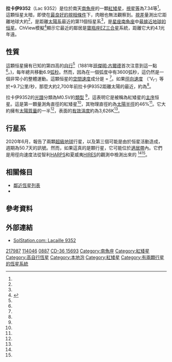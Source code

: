 {{Starbox begin
| name=拉卡伊9352 (Lacaille 9352) }}
{{Starbox image
| image = [[File:Nearby_Stars_(14ly_Radius).svg|280px]]	
| caption =太陽系附近，包括拉卡伊9352在內的太陽系附近恆星分布圖。
| credit =
}}
{{Starbox observe
| epoch=J2000
| constell=[[南魚座|南魚座]]
| ra       = {{RA|23|05|52.03604}}<ref name=aaa474_2_653/>
| dec      = {{DEC|−35|51|11.0475}}<ref name=aaa474_2_653/>
| appmag_v=7.34<ref name="SIMBAD" /> }}
{{Starbox character
| class=M0.5V<ref name="aaa505" />
| b-v      = +1.50<ref name="mnrassa32"/>
| u-b      = +1.18<ref name="mnrassa32" />
| variable = ''疑似''<ref name=aaa320_865/>
| volume=320
 | pages=865–877 | bibcode=1997A&A...320..865M |date=April 1997}}
{{Starbox astrometry
| radial_v = +9.7<ref name=aaa460_3_695/>
| prop_mo_ra  = +6,765.995<ref name=dr2/>
| prop_mo_dec = +1,330.388<ref name=dr2/>
| parallax = 304.1354
| p_error  = 0.0200
| parallax_footnote = <ref name="Gaia3">{{cite Gaia EDR3|6553614253923452800}}</ref>
| absmag_v = 9.8<ref name="2000eaa..bookE5158"/>
}}
{{Starbox detail
| mass     = {{nowrap|0.486 ± 0.012}}<ref name=rabus/>
| radius   = {{nowrap|0.470 ± 0.001}}<ref name=rabus/>
| rotational_velocity = 1<ref name=aaa460_3_695/>
| luminosity = {{val|0.0367|0.0022}}<ref name=rabus/>
| temperature = {{val|3,692|57|fmt=commas}}<ref name=rabus/>
| metal_fe = {{nowrap|−0.22 ± 0.09}}<ref name=apj660_1_732/>
| gravity = 4.78<ref name=rabus/>
| age_gyr  = 4.57<ref name=yee/>
}}
{{Starbox catalog
| names=[[Henry_Draper_catalogue|HD]] 217987, [[Cordoba_Durchmusterung|CD]] -36°15693 [[General_Catalogue_of_Trigonometric_Parallaxes|GCTP]] 5584, [[Gliese-Jahreiss_catalogue|GJ]] 887, [[Luyten_Half-Second_catalogue|LHS]] 70, SAO 214301, LTT 9348, LFT 1758, Cordoba 31353, NSV 14420, [[Hipparcos_catalogue|HIP]] 114046, UGPMF 591.<ref name="SIMBAD" /> }}
{{Starbox end}}

'''拉卡伊9352'''（Lac 9352）是位於南天[[南魚座|南魚座]]的一顆[[紅矮星|紅矮星]]，[[視星等|視星等]]為7.34等<ref name="mnrassa32"/>。這顆恒星太暗，即使在[[波特爾暗空分類法|最良好的視相條件]]下，肉眼也無法觀察到。[[視差|視差]]量測出它距離地球大約{{Convert|10.74|ly|pc|abbr=off|lk=on}}<ref name=aaa474_2_653/>，是距離[[太陽系|太陽系]]最近的第11個恒星系<ref name=RECONS/>，是[[星座|星座]][[南魚座|南魚座]]中[[鄰近恆星列表|最接近地球的恒星]]。ChView模擬<ref name=SolStation>{{cite web | title=Solstation and ChView | url=http://www.solstation.com/ | access-date=2010-04-20 | archive-date=2012-02-26 | archive-url=https://web.archive.org/web/20120226102303/http://www.solstation.com/ }}</ref>顯示它最近的鄰居是[[寶瓶座EZ|寶瓶座EZ]][[三合星|三合星]]系統，距離它大約4.1光年遠。

== 性質 ==
這顆恒星擁有已知的第四高的[[自行|自行]]<ref name=esa20070701/>（1881年[[班傑明·阿普索普·古爾德|班傑明·古爾德]]首次注意到這一點<ref name=first_noted/>。)，每年總共移動6.9[[弧秒|弧秒]]。然而，因為在一個弧度中有3600弧秒，這仍然是一個非常小的整體運動。這顆恒星的[[恆星運動學#空間速度|空間速度]]成分是{{nowrap|(U, V, W)}} = {{nowrap|(−93.9, −14.1, −51.4) km/s}}<ref name=aricns/>。如果[[徑向速度|徑向速度]] （'V<sub>r'）</sub>等於+9.7公里/秒，那麼大約2,700年前拉卡伊9352距離太陽的最近，約為{{Convert|10.63|ly|pc|abbr=on}}<ref name=simbad_notes/>。

拉卡伊9352的[[天體光譜學#化學性質|光譜]]分類為M0.5V的[[恒星光譜|類型]] <ref name="aaa505" />，這表明它是被稱為紅矮星的[[主序星|主序]]恒星。這是第一顆量測角直徑的紅矮星<ref name=glindemann_paresce/>，其物理直徑約為[[太陽半徑|太陽半徑]]的46%<ref name="aaa505" />。它大約擁有[[太陽質量|太陽質量]]的一半<ref name="aaa505"/>，表面的[[有效溫度|有效溫度]]約為3,626K<ref name="aaa505" />。

== 行星系 ==
2020年6月，報告了兩顆[[超級地球|超級地球]]行星，以及第三個可能是由於恒星活動造成，週期為50.7天的訊號。然而，如果這真的是顆行星，它可能位於[[適居帶|適居帶]]內。它們是用徑向速度法從智利[[高精度徑向速度行星搜索器|HARPS]]和夏威夷[[凱克天文台#觀測設備|HIRES]]的觀測中檢測出來的
<ref name="Jeffers Dreizler Barnes Haswell pp. 1477–1481" /><ref name="GJ887 Nature"/>。

{{OrbitboxPlanet begin}}
{{OrbitboxPlanet
| exoplanet = [[拉卡伊9352_b|b]]
| mass_earth = {{val|4.2|0.6|p=≥ }}
| period = {{val|9.262|0.001}}
| semimajor = {{val|0.068|0.002}}
| eccentricity = {{val|0.09|0.09|0.06}}
| inclination =
}}
{{OrbitboxPlanet
| exoplanet = [[拉卡伊9352_c|c]]
| mass_earth = {{val|7.6|1.2|p=≥ }}
| period = {{val|21.789|0.004|0.005}}
| semimajor = {{val|0.120|0.004}}
| eccentricity = {{val|0.22|0.09|0.10}}
| inclination =
}}
{{OrbitboxPlanet hypothetical
| exoplanet = [[拉卡伊9352_d|d]]
| mass_earth = {{val|8.3|p=≳ }}
| period = ~50.7
| semimajor = ~0.21
| eccentricity = {{val|0.25|0.20|0.15}}
| inclination =
}}
{{Orbitbox end}}

==相關條目==
*[[鄰近恆星列表|鄰近恆星列表]]
*{{link-en|科幻中的拉卡伊9352|Stars_and_planetary_systems_in_fiction#Lacaille 9352}}

== 參考資料 ==
{{reflist|30em|refs=

<ref name=rabus>{{cite journal |doi=10.1093/mnras/sty3430 |title=A discontinuity in the Teff–radius relation of M-dwarfs |journal=Monthly Notices of the Royal Astronomical Society |volume=484 |issue=2 |pages=2674–2683 |year=2019 |last1=Rabus |first1=Markus |last2=Lachaume |first2=Régis |last3=Jordán |first3=Andrés |last4=Brahm |first4=Rafael |last5=Boyajian |first5=Tabetha |last6=Von Braun |first6=Kaspar |last7=Espinoza |first7=Néstor |last8=Berger |first8=Jean-Philippe |last9=Le Bouquin |first9=Jean-Baptiste |last10=Absil |first10=Olivier |arxiv=1901.08077 |bibcode=2019MNRAS.484.2674R |s2cid=119189542 }}</ref>

<ref name=yee>{{cite journal |bibcode=2017ApJ...836...77Y |title=Precision Stellar Characterization of FGKM Stars using an Empirical Spectral Library |journal=The Astrophysical Journal |volume=836 |issue=1 |pages=77 |last1=Yee |first1=Samuel W. |last2=Petigura |first2=Erik A. |last3=von Braun |first3=Kaspar |year=2017 |arxiv=1701.00922 |doi=10.3847/1538-4357/836/1/77 |s2cid=6302522 }}</ref>

<ref name=aaa474_2_653>{{cite journal | first=F. | last=van Leeuwen |date=November 2007 | title=Validation of the new Hipparcos reduction | journal=Astronomy and Astrophysics | volume=474 | issue=2 | pages=653–664 | bibcode=2007A&A...474..653V | doi=10.1051/0004-6361:20078357 |arxiv = 0708.1752 | s2cid=18759600 }}</ref>

<ref name="SIMBAD">{{cite web | title=LACAILLE 9352 -- Pre-main sequence Star | work=SIMBAD | publisher=[[Centre_de_Données_astronomiques_de_Strasbourg|Centre de Données astronomiques de Strasbourg]] | url=http://simbad.u-strasbg.fr/simbad/sim-basic?Ident=HD+217987 | access-date=2010-01-20 }}</ref>

<ref name=apj660_1_732>{{cite journal | last=López-Morales | first=Mercedes |date=May 2007 | title=On the Correlation between the Magnetic Activity Levels, Metallicities, and Radii of Low-Mass Stars | journal=The Astrophysical Journal | volume=660 | issue=1 | pages=732–739  | doi=10.1086/513142 | bibcode=2007ApJ...660..732L | arxiv=astro-ph/0701702 | s2cid=119530297 }}</ref>

<ref name="mnrassa32">{{cite journal | last=Cousins | first=A. W. J. | date=1973 | title=UBV photometry of some southern stars | journal=Monthly Notes of the Astronomical Society of Southern Africa | volume=32 | page=11 | bibcode=1973MNSSA..32...11C }}</ref>

<ref name=aaa320_865>{{cite journal | last1=Micela | first1=G. | last2=Pye | first2=J. | last3=Sciortino | first3=S. |date=April 1997 | title=Coronal properties of nearby old disk and halo dM stars | journal=Astronomy and Astrophysics | volume=320 | pages=865–877  | bibcode=1997A&A...320..865M }}</ref>

<ref name="aaa505">{{cite journal
 | title=Mass-radius relation of low and very low-mass stars revisited with the VLTI
 | journal=Astronomy and Astrophysics | volume=505 | issue=1
 | date=October 2009 | pages=205–215
 | doi=10.1051/0004-6361/200911976
 | bibcode=2009A&A...505..205D |arxiv = 0906.0602
 |last1=Demory |first1=Brice-Olivier
 |last2=Ségransan |first2=Damien
 |last3=Forveille |first3=Thierry
 |last4=Queloz |first4=Didier
 |last5=Beuzit |first5=Jean-Luc
 |last6=Delfosse |first6=Xavier
 |last7=Di Folco |first7=Emmanuel
 |last8=Kervella |first8=Pierre
 |last9=Le Bouquin |first9=Jean-Baptiste
 |last10=Perrier |first10=Christian
 |last11=Benisty |first11=Myriam
 |last12=Duvert |first12=Gilles
 |last13=Hofmann |first13=Karl-Heinz
 |last14=Lopez |first14=Bruno
 |last15=Petrov |first15=Romain
 |s2cid=14786643
 }}</ref>

<ref name=aaa460_3_695>{{cite journal | display-authors=1 | last1=Torres | first1=G. R. | last2=Quast | last3=da Silva | first3=L. | last4=de La Reza | first4=R. | last5=Melo | first5=C. H. F. | last6=Sterzik | first6=M. | title=Search for associations containing young stars (SACY). I. Sample and searching method | journal=Astronomy and Astrophysics | volume=460 | issue=3 | pages=695–708 |date=December 2006 | doi=10.1051/0004-6361:20065602 | bibcode=2006A&A...460..695T | first2=G. R. |arxiv = astro-ph/0609258 | s2cid=16080025 }}</ref>

<ref name=glindemann_paresce>{{cite web | last1=Glindemann | first1=Andreas | last2=Paresce | first2=Francesco | publisher=[[European_Southern_Observatory|European Southern Observatory]] | title=Giant Eyes for the VLT Interferometer | url=http://www.eso.org/public/news/eso0134/ | access-date=2010-01-20 }}</ref>

<ref name=esa20070701>{{cite web | title=High Proper Motion Stars in the Hipparcos Catalogue | publisher=[[European_Space_Agency|European Space Agency]] | date=July 1, 2007 | url=http://www.rssd.esa.int/index.php?project=HIPPARCOS&page=hpm | access-date=2010-01-20 }}</ref>

<ref name=RECONS>{{cite web|title=The One Hundred Nearest Star Systems |author=Research Consortium on Nearby Stars |publisher=[[Georgia_State_University|Georgia State University]] |url=http://www.chara.gsu.edu/RECONS/TOP100.posted.htm |access-date=2010-01-20 |url-status=dead |archive-url=https://web.archive.org/web/20120513202710/http://www.chara.gsu.edu/RECONS/TOP100.posted.htm |archive-date=2012-05-13 }}</ref>

<ref name=aricns>{{cite web | title=ARICNS star page of Lacaille 9352 | publisher=Astronomisches Rechen-Institut Heidelberg | url=http://www.ari.uni-heidelberg.de/datenbanken/aricns/cnspages/4c01887.htm | access-date=2010-04-16 }}</ref>

<ref name=simbad_notes>{{cite web | title= Annotations on NAME LACAILLE 9352 object | work=[[SIMBAD|SIMBAD]] | publisher=Centre de Données astronomiques de Strasbourg | url=http://cdsannotations.u-strasbg.fr/annotations/simbadObject/1191721 | access-date=2010-04-16 }}</ref>

<ref name=first_noted>{{cite journal | last=Gould | first=B. A. |date=1881 | title=Corrigenda in the Uranometria Argentina. Star with large proper motion | journal=Astronomische Nachrichten | volume=100 | issue=1 | pages=7–10 | doi=10.1002/asna.18811000104 | bibcode=1881AN....100....7G | url=https://zenodo.org/record/1424713 }}</ref>

<ref name="2000eaa..bookE5158">{{cite encyclopedia |editor-first=Paul |editor-last=Murdin |encyclopedia=Encyclopedia of Astronomy and Astrophysics |date=November 2000 |publisher=[[Institute_of_Physics_Publishing|Institute of Physics Publishing]] |location=Bristol |isbn=0333750888 |doi=10.1888/0333750888/5158 |quote=absolute magnitude is 9.8 |bibcode=2000eaa..bookE5158. |chapter= Lacaille 9352}}</ref>

<ref name=dr2>{{cite DR2|6553614253923452800}}</ref>

<ref name="Jeffers Dreizler Barnes Haswell pp. 1477–1481">{{citation |arxiv=2006.16372 |title=A multiple planet system of super-Earths orbiting the brightest red dwarf star GJ887 |year=2020 |doi=10.1126/science.aaz0795 |last1=Jeffers |first1=S. V. |last2=Dreizler |first2=S. |last3=Barnes |first3=J. R. |last4=Haswell |first4=C. A. |last5=Nelson |first5=R. P. |last6=Rodríguez |first6=E. |last7=López-González |first7=M. J. |last8=Morales |first8=N. |last9=Luque |first9=R. |last10=Zechmeister |first10=M. |last11=Vogt |first11=S. S. |last12=Jenkins |first12=J. S. |last13=Pallé |first13=E. |last14=Berdi Ñas |first14=Z. M.|last15=Coleman |first15=G. A. L. |last16=Díaz |first16=M. R. |last17=Ribas |first17=I. |last18=Jones |first18=H. R. A.|last19=Butler |first19=R. P. |last20=Tinney |first20=C. G. |last21=Bailey |first21=J. |last22=Carter |first22=B. D. |last23=o'Toole |first23=S. |last24=Wittenmyer |first24=R. A. |last25=Crane |first25=J. D. |last26=Feng |first26=F. |last27=Shectman |first27=S. A. |last28=Teske |first28=J. |last29=Reiners |first29=Ansgar |last30=Amado |first30=P. J.|s2cid=220075207 |journal=Science |volume=368 |issue=6498 |pages=1477–1481 |pmid=32587019 |bibcode=2020Sci...368.1477J |display-authors=9}}</ref>

<ref name="GJ887 Nature">{{Cite web| publisher=[[Nature_(journal)|Nature]] | title=Why boring could be good for this star's two intriguing planets
|url=https://www.nature.com/articles/d41586-020-01905-5| access-date=2020-06-30 }}</ref> 

<ref name=aaa460_3_695>{{cite journal | display-authors=1 | last1=Torres | first1=G. R. | last2=Quast | last3=da Silva | first3=L. | last4=de La Reza | first4=R. | last5=Melo | first5=C. H. F. | last6=Sterzik | first6=M. | title=Search for associations containing young stars (SACY). I. Sample and searching method | journal=Astronomy and Astrophysics | volume=460 | issue=3 | pages=695–708 |date=December 2006 | doi=10.1051/0004-6361:20065602 | bibcode=2006A&A...460..695T | first2=G. R. |arxiv = astro-ph/0609258 | s2cid=16080025 }}</ref>
}}

==外部連結==
*[http://www.solstation.com/stars/lac9352.htm SolStation.com: Lacaille 9352] {{Wayback|url=http://www.solstation.com/stars/lac9352.htm |date=20200728142031 }}
{{Nearest systems|3}}
{{Stars of Piscis Austrinus}}

[[Category:HD和HDE天體|217987]]
[[Category:HIP天體|114046]]
[[Category:格利泽和GJ天体|0887]]
[[Category:BD、CD和CP天体|CD-36 15693]]
[[Category:南魚座|Category:南魚座]]
[[Category:紅矮星|Category:紅矮星]]
[[Category:高自行恆星|Category:高自行恆星]]
[[Category:本地泡|Category:本地泡]]
[[Category:紅矮星|Category:紅矮星]]
[[Category:有兩顆行星的恆星系統|Category:有兩顆行星的恆星系統]]